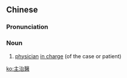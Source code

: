 {{also|主治医}}
==Chinese==
{{zh-forms|s=主治医|type=21}}

===Pronunciation===
{{zh-pron
|m=zhǔzhìyī
|c=zyu2 zi6 ji1
|cat=n
}}

===Noun===
{{zh-noun}}

# [[physician]] [[in charge]] (of the case or patient)
#: {{zh-syn|主治醫生|主治醫師}}

[[ko:主治醫]]